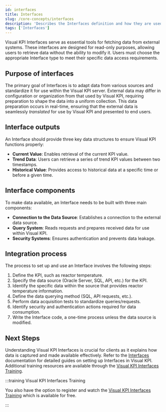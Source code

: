 ```yaml
---
id: interfaces
title: Interfaces
slug: /core-concepts/interfaces
description: 'Describes the Interfaces definition and how they are used to integrate different data sources to Visual KPI.'
tags: ['Interfaces']
---
```


Visual KPI Interfaces serve as essential tools for fetching data from external systems. These interfaces are designed for read-only purposes, allowing users to retrieve data without the ability to modify it. Users must choose the appropriate Interface type to meet their specific data access requirements.

## Purpose of interfaces

The primary goal of Interfaces is to adapt data from various sources and standardize it for use within the Visual KPI server. External data may differ in configuration or organization from that used by Visual KPI, requiring preparation to shape the data into a uniform collection. This data preparation occurs in real-time, ensuring that the external data is seamlessly *translated* for use by Visual KPI and presented to end users.

## Interface outputs

An Interface should provide three key data structures to ensure Visual KPI functions properly:

- **Current Value**: Enables retrieval of the current KPI value.
- **Trend Data**: Users can retrieve a series of trend KPI values between two timestamps.
- **Historical Value**: Provides access to historical data at a specific time or before a given time.

## Interface components

To make data available, an Interface needs to be built with three main components:

- **Connection to the Data Source**: Establishes a connection to the external data source.
- **Query System**: Reads requests and prepares received data for use within Visual KPI.
- **Security Systems**: Ensures authentication and prevents data leakage.

## Integration process
The process to set up and use an Interface involves the following steps:

1. Define the KPI, such as reactor temperature.
2. Specify the data source (Oracle Server, SQL, API, etc.) for the KPI.
3. Identify the specific data within the source that provides reactor temperature information.
4. Define the data querying method (SQL, API requests, etc.).
5. Perform data acquisition tests to standardize queries/requests.
6. Identify security and authentication actions required for data consumption.
7. Write the Interface code, a one-time process unless the data source is modified.

## Next Steps

Understanding Visual KPI Interfaces is crucial for clients as it explains how data is captured and made available effectively. Refer to the [Interfaces](../setup-and-administration/interfaces) documentation for detailed guides on setting up Interfaces in Visual KPI. Additional training resources are available through the [Visual KPI Interfaces Training](https://www.transpara.com/course/visual-kpi-interfaces/).

:::training Visual KPI Interfaces Training

You also have the option to register and watch the [Visual KPI Interfaces Training](https://www.transpara.com/course/visual-kpi-interfaces/) which is available for free.

:::
